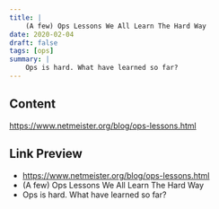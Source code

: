 ```yaml
---
title: |
    (A few) Ops Lessons We All Learn The Hard Way
date: 2020-02-04
draft: false
tags: [ops]
summary: |
    Ops is hard. What have learned so far?
---
```


## Content

https://www.netmeister.org/blog/ops-lessons.html

## Link Preview

- https://www.netmeister.org/blog/ops-lessons.html
- (A few) Ops Lessons We All Learn The Hard Way
- Ops is hard. What have learned so far?
